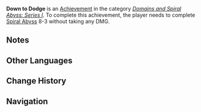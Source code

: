{{Achievement Infobox
|title        = Down to Dodge
|id           = 82049
|order id     = 2049
|category     = Domains and Spiral Abyss: Series I
|description  = Complete [[Spiral Abyss]] 8-3 without taking any DMG.
|requirements = 
|primogems    = 20
|tracking     = Tracks your total amount.
|topic        = 
|set          = Down to Dodge
|tier         = 3
|tiers_total  = 3
|tier1        = Down to Dodge (Tier 1)
|tier2        = Down to Dodge (Tier 2)
|tier3        = Down to Dodge (Tier 3)
|prev         = Down to Dodge (Tier 2)
|next         = 
}}
'''Down to Dodge''' is an [[Achievement]] in the category ''[[Domains and Spiral Abyss: Series I]]''. To complete this achievement, the player needs to complete [[Spiral Abyss]] 8-3 without taking any DMG.

==Notes==
{{Transclude|Down to Dodge|Notes}}
<!--
==Trivia==

==Video Guides==
{{EVT
|video1   = 
|caption1 = 
}}
-->

==Other Languages==
{{Transclude|Down to Dodge|Other Languages}}

==Change History==
{{Change History|1.0}}
<!--
==References==
{{Reflist}}
-->
==Navigation==
{{Achievement Navbox|Domains and Spiral Abyss: Series I}}